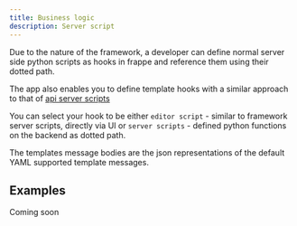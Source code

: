 ```yaml
---
title: Business logic
description: Server script
---
```


Due to the nature of the framework, a developer can define normal server side python scripts as hooks in frappe and reference them using their dotted path.

The app also enables you to define template hooks with a similar approach to that of [api server scripts](https://docs.frappe.io/framework/user/en/desk/scripting/server-script)

You can select your hook to be either `editor script` - similar to framework server scripts, directly via UI or `server scripts` - defined python functions on the backend as dotted path.

The templates message bodies are the json representations of the default YAML supported template messages.

## Examples

<Warning>Coming soon</Warning>
